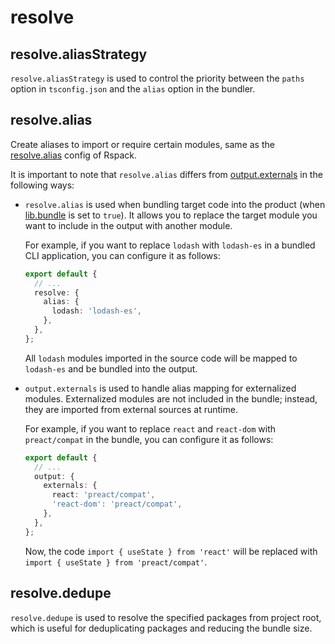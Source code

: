 
# resolve

## resolve.aliasStrategy <RsbuildDocBadge path="/config/resolve/alias-strategy" text="resolve.aliasStrategy" />

`resolve.aliasStrategy` is used to control the priority between the `paths` option in `tsconfig.json` and the `alias` option in the bundler.

## resolve.alias <RsbuildDocBadge path="/config/resolve/alias" text="resolve.alias" />

Create aliases to import or require certain modules, same as the [resolve.alias](https://rspack.dev/config/resolve#resolvealias) config of Rspack.

It is important to note that `resolve.alias` differs from [output.externals](/config/rsbuild/output#outputexternals) in the following ways:

- `resolve.alias` is used when bundling target code into the product (when [lib.bundle](/config/lib/bundle) is set to `true`). It allows you to replace the target module you want to include in the output with another module.

  For example, if you want to replace `lodash` with `lodash-es` in a bundled CLI application, you can configure it as follows:

  ```ts title="rslib.config.ts"
  export default {
    // ...
    resolve: {
      alias: {
        lodash: 'lodash-es',
      },
    },
  };
  ```

  All `lodash` modules imported in the source code will be mapped to `lodash-es` and be bundled into the output.

- `output.externals` is used to handle alias mapping for externalized modules. Externalized modules are not included in the bundle; instead, they are imported from external sources at runtime.

  For example, if you want to replace `react` and `react-dom` with `preact/compat` in the bundle, you can configure it as follows:

  ```ts title="rslib.config.ts"
  export default {
    // ...
    output: {
      externals: {
        react: 'preact/compat',
        'react-dom': 'preact/compat',
      },
    },
  };
  ```

  Now, the code `import { useState } from 'react'` will be replaced with `import { useState } from 'preact/compat'`.

## resolve.dedupe <RsbuildDocBadge path="/config/resolve/dedupe" text="resolve.dedupe" />

`resolve.dedupe` is used to resolve the specified packages from project root, which is useful for deduplicating packages and reducing the bundle size.
